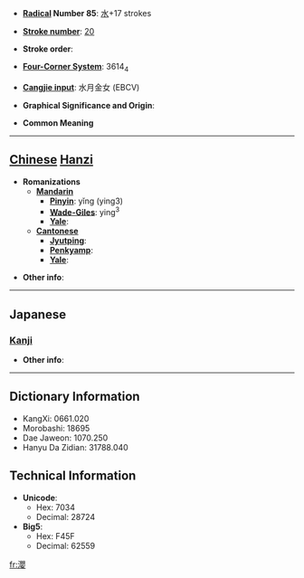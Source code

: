 * '''[[Wiktionary:Chinese radical index| Radical]] Number 85''': [[Wiktionary:Chinese radical index 水|水]]+17 strokes

* '''[[Wiktionary:Chinese total strokes index|Stroke number]]''': [[Wiktionary:Chinese total strokes index 20|20]]

* '''Stroke order''': 

* '''[[Wiktionary:Chinese four corner index|Four-Corner System]]''': 3614<sub>4</sub>

* '''[[Wiktionary:Chinese Cangjie index|Cangjie input]]''': 水月金女 (EBCV)

* '''Graphical Significance and Origin''': 

* '''Common Meaning'''

----

== [[Chinese]] [[Hanzi]] ==

* '''Romanizations'''
** '''[[Mandarin]]'''
*** '''[[Pinyin]]''': yǐng (ying3)
*** '''[[Wade-Giles]]''': ying<sup>3</sup>
*** '''[[Yale]]''': 
** '''[[Cantonese]]'''
*** '''[[Jyutping]]''':
*** '''[[Penkyamp]]''': 
*** '''[[Yale]]''': 

* '''Other info''': 

----

==Japanese==
===[[Kanji]]===
{{kanji|on readings=[[えい]] (ei), [[よう]] (yō)|kun readings=[[ふかい]] (fukai)}}

* '''Other info''':  

----

== Dictionary Information ==

* KangXi: 0661.020
* Morobashi: 18695
* Dae Jaweon: 1070.250
* Hanyu Da Zidian: 31788.040

== Technical Information ==

* '''Unicode''':
** Hex: 7034
** Decimal: 28724
* '''Big5''':
** Hex: F45F
** Decimal: 62559

[[fr:瀴]]